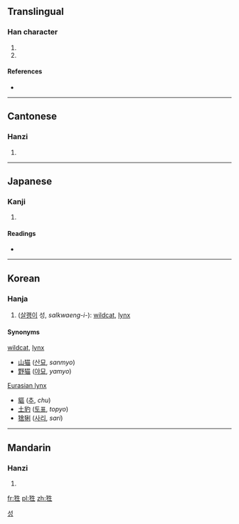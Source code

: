 ==Translingual==

===Han character===
{{Han char|rn=94|rad=犬|as=05|sn=8|four=4521<sub>0</sub>|canj=大竹竹手一 (KHHQM)}}

# {{archaic form of|猩|lang=cmn}}
# {{archaic form of|鼪|lang=cmn}}

====References====
* {{Han ref|kx=0708.200|dkj=20324|dj=1121.030|hdz=21340.070|uh=72CC|ud=29388|bh=CD64|bd=52580}}

----

==Cantonese==

===Hanzi===
{{yue-hanzi|jyut=|y=sing3}}

# {{defn|lang=yue|sort=犬05}}

----

==Japanese==

===Kanji===
{{ja-kanji|grade=|rs=犬05}}

# {{defn|lang=ja|sort=犬05}}

====Readings====
* {{ja-readings
|goon=[[しょう]] (shō)
|kanon=[[せい]] (sei)
|kun=[[しょうじょう]] (shōujō)}}

----

==Korean==

===Hanja===
{{ko-hanja|hangeul=성|eumhun=|rv=seong|mr=|y=}}

# ([[삵|살쾡이]] 성, ''salkwaeng-i-''): [[wildcat]], [[lynx]]

====Synonyms====
{{top2}} 
; [[wildcat]], [[lynx]]
* [[山猫]] ([[산묘]], ''sanmyo'') 
* [[野猫]] ([[야묘]], ''yamyo'') 
{{mid2}}
; [[w:Eurasian lynx|Eurasian lynx]]
* [[貙]] ([[추]], ''chu'') 
* [[土豹]] ([[토표]], ''topyo'')
* [[猞猁]] ([[사리]], ''sari'') 
{{bottom}}

[[Category:Hanja readings|성]]

----

==Mandarin==

===Hanzi===
{{cmn-hanzi|pin=[[shēng]] ([[sheng1]]), [[xīng]] ([[xing1]])|wg=sheng<sup>1</sup>, hsing<sup>1</sup>}}

# {{defn|lang=cmn|sort=犬05}}

[[fr:狌]]
[[pl:狌]]
[[zh:狌]]